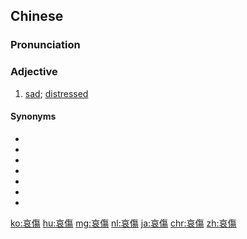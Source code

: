 {{also|哀伤}}
==Chinese==
{{zh-forms|s=哀伤}}

===Pronunciation===
{{zh-pron
|m=āishāng
|c=oi1 soeng1
|h=pfs=ôi-sông
|mn=ai-siong
|cat=a
}}

===Adjective===
{{zh-adj}}

# [[sad]]; [[distressed]]

====Synonyms====
* {{zh-l|哀怨}}
* {{zh-l|黯然}}
* {{zh-l|悲傷}}
* {{zh-l|悽惶}}
* {{zh-l|難過}}
* {{zh-l|憂傷}}
* {{zh-l|酸溜溜}}

{{zh-cat|Emotions}}

[[ko:哀傷]]
[[hu:哀傷]]
[[mg:哀傷]]
[[nl:哀傷]]
[[ja:哀傷]]
[[chr:哀傷]]
[[zh:哀傷]]